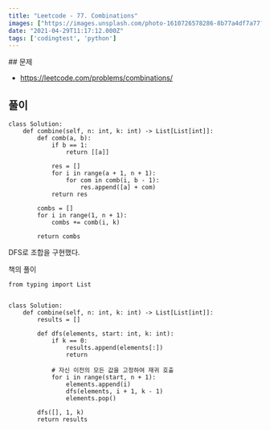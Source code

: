 ```yaml
---
title: "Leetcode - 77. Combinations"
images: ["https://images.unsplash.com/photo-1610726578286-8b77a4df7a77?crop=entropy&cs=tinysrgb&fit=max&fm=jpg&ixid=MnwxMTc3M3wwfDF8c2VhcmNofDN8fGNvbWJ8ZW58MHx8fHwxNjE5NzQxMzI0&ixlib=rb-1.2.1&q=80&w=2000"]
date: "2021-04-29T11:17:12.000Z"
tags: ['codingtest', 'python']
---
```


<TOCInline toc={props.toc} asDisclosure />
## 문제

* https://leetcode.com/problems/combinations/

## 풀이

```
class Solution:
    def combine(self, n: int, k: int) -> List[List[int]]:
        def comb(a, b):
            if b == 1:
                return [[a]]

            res = []
            for i in range(a + 1, n + 1):
                for com in comb(i, b - 1):
                    res.append([a] + com)
            return res
        
        combs = []
        for i in range(1, n + 1):
            combs += comb(i, k)

        return combs
```

DFS로 조합을 구현했다.

책의 풀이

```
from typing import List


class Solution:
    def combine(self, n: int, k: int) -> List[List[int]]:
        results = []

        def dfs(elements, start: int, k: int):
            if k == 0:
                results.append(elements[:])
                return

            # 자신 이전의 모든 값을 고정하여 재귀 호출
            for i in range(start, n + 1):
                elements.append(i)
                dfs(elements, i + 1, k - 1)
                elements.pop()

        dfs([], 1, k)
        return results
```
